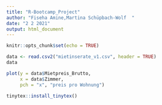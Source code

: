 ```yaml
---
title: "R-Bootcamp_Project"
author: "Fiseha Amine,Martina Schüpbach-Wolf  "
date: "2 2 2021"
output: html_document
---
```


```r
knitr::opts_chunk$set(echo = TRUE)
```



```r

data <- read.csv2("mietinserate_v1.csv", header = TRUE)
data
```
```r
plot(y = data$Mietpreis_Brutto,
     x = data$Zimmer,
     pch = "x", "preis pro Wohnung")
```


```r
tinytex::install_tinytex()

```

